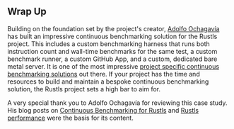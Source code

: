 ## Wrap Up

Building on the foundation set by the project's creator,
[Adolfo Ochagavía][aochagavia] has built an impressive continuous benchmarking solution for the Rustls project.
This includes a custom benchmarking harness that runs both instruction count and wall-time benchmarks for the same test,
a custom benchmark runner, a custom GitHub App, and a custom, dedicated bare metal server.
It is one of the most impressive [project specific continuous benchmarking solutions][prior art] out there.
If your project has the time and resources to build and maintain a bespoke continuous benchmarking solution,
the Rustls project sets a high bar to aim for.

A very special thank you to Adolfo Ochagavía for reviewing this case study.
His blog posts on [Continuous Benchmarking for Rustls][Continuous benchmarking for rustls]
and [Rustls performance][rustls performance] were the basis for its content.

[aochagavia]: https://github.com/aochagavia
[prior art]: /docs/reference/prior-art/#project-specific
[Continuous benchmarking for rustls]: https://ochagavia.nl/blog/continuous-benchmarking-for-rustls/
[rustls performance]: https://www.memorysafety.org/blog/rustls-performance/